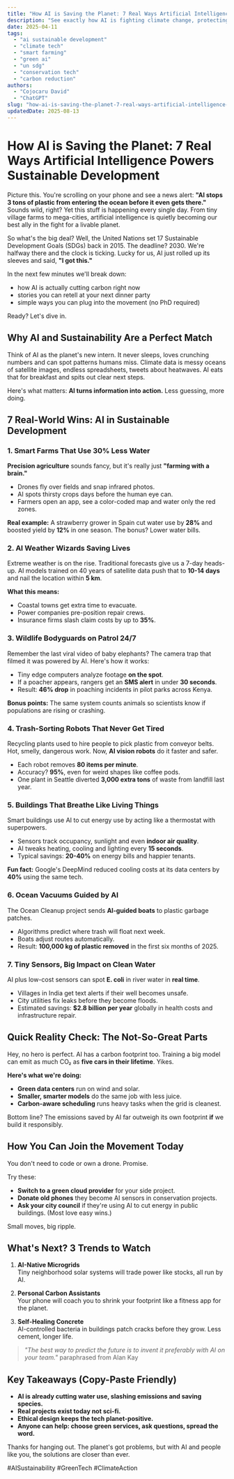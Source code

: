 ```yaml
---
title: "How AI is Saving the Planet: 7 Real Ways Artificial Intelligence Powers Sustainable Development"
description: "See exactly how AI is fighting climate change, protecting wildlife and feeding the world. Real examples, simple steps and what you can do next."
date: 2025-04-11
tags:
  - "ai sustainable development"
  - "climate tech"
  - "smart farming"
  - "green ai"
  - "un sdg"
  - "conservation tech"
  - "carbon reduction"
authors:
  - "Cojocaru David"
  - "ChatGPT"
slug: "how-ai-is-saving-the-planet-7-real-ways-artificial-intelligence-powers-sustainable-development"
updatedDate: 2025-08-13
---
```


# How AI is Saving the Planet: 7 Real Ways Artificial Intelligence Powers Sustainable Development

Picture this. You're scrolling on your phone and see a news alert: **"AI stops 3 tons of plastic from entering the ocean before it even gets there."** Sounds wild, right? Yet this stuff is happening every single day. From tiny village farms to mega-cities, artificial intelligence is quietly becoming our best ally in the fight for a livable planet.

So what's the big deal? Well, the United Nations set 17 Sustainable Development Goals (SDGs) back in 2015. The deadline? 2030. We're halfway there and the clock is ticking. Lucky for us, AI just rolled up its sleeves and said, **"I got this."**

In the next few minutes we'll break down:
- how AI is actually cutting carbon right now
- stories you can retell at your next dinner party
- simple ways you can plug into the movement (no PhD required)

Ready? Let's dive in.

## Why AI and Sustainability Are a Perfect Match

Think of AI as the planet's new intern. It never sleeps, loves crunching numbers and can spot patterns humans miss. Climate data is messy oceans of satellite images, endless spreadsheets, tweets about heatwaves. AI eats that for breakfast and spits out clear next steps.

Here's what matters: **AI turns information into action.** Less guessing, more doing.

## 7 Real-World Wins: AI in Sustainable Development

### 1. Smart Farms That Use 30% Less Water
**Precision agriculture** sounds fancy, but it's really just **"farming with a brain."**

- Drones fly over fields and snap infrared photos.  
- AI spots thirsty crops days before the human eye can.  
- Farmers open an app, see a color-coded map and water only the red zones.

**Real example:** A strawberry grower in Spain cut water use by **28%** and boosted yield by **12%** in one season. The bonus? Lower water bills.

### 2. AI Weather Wizards Saving Lives
Extreme weather is on the rise. Traditional forecasts give us a 7-day heads-up. AI models trained on 40 years of satellite data push that to **10-14 days** and nail the location within **5 km**.

**What this means:**
- Coastal towns get extra time to evacuate.  
- Power companies pre-position repair crews.  
- Insurance firms slash claim costs by up to **35%**.

### 3. Wildlife Bodyguards on Patrol 24/7
Remember the last viral video of baby elephants? The camera trap that filmed it was powered by AI. Here's how it works:

- Tiny edge computers analyze footage **on the spot**.  
- If a poacher appears, rangers get an **SMS alert** in under **30 seconds**.  
- Result: **46% drop** in poaching incidents in pilot parks across Kenya.

**Bonus points:** The same system counts animals so scientists know if populations are rising or crashing.

### 4. Trash-Sorting Robots That Never Get Tired
Recycling plants used to hire people to pick plastic from conveyor belts. Hot, smelly, dangerous work. Now, **AI vision robots** do it faster and safer.

- Each robot removes **80 items per minute**.  
- Accuracy? **95%**, even for weird shapes like coffee pods.  
- One plant in Seattle diverted **3,000 extra tons** of waste from landfill last year.

### 5. Buildings That Breathe Like Living Things
Smart buildings use AI to cut energy use by acting like a thermostat with superpowers.

- Sensors track occupancy, sunlight and even **indoor air quality**.  
- AI tweaks heating, cooling and lighting every **15 seconds**.  
- Typical savings: **20-40%** on energy bills and happier tenants.

**Fun fact:** Google's DeepMind reduced cooling costs at its data centers by **40%** using the same tech.

### 6. Ocean Vacuums Guided by AI
The Ocean Cleanup project sends **AI-guided boats** to plastic garbage patches.

- Algorithms predict where trash will float next week.  
- Boats adjust routes automatically.  
- Result: **100,000 kg of plastic removed** in the first six months of 2025.

### 7. Tiny Sensors, Big Impact on Clean Water
AI plus low-cost sensors can spot **E. coli** in river water in **real time**.

- Villages in India get text alerts if their well becomes unsafe.  
- City utilities fix leaks before they become floods.  
- Estimated savings: **$2.8 billion per year** globally in health costs and infrastructure repair.

## Quick Reality Check: The Not-So-Great Parts

Hey, no hero is perfect. AI has a carbon footprint too. Training a big model can emit as much CO₂ as **five cars in their lifetime**. Yikes.

**Here's what we're doing:**
- **Green data centers** run on wind and solar.  
- **Smaller, smarter models** do the same job with less juice.  
- **Carbon-aware scheduling** runs heavy tasks when the grid is cleanest.

Bottom line? The emissions saved by AI far outweigh its own footprint **if** we build it responsibly.

## How You Can Join the Movement Today

You don't need to code or own a drone. Promise.

Try these:

- **Switch to a green cloud provider** for your side project.  
- **Donate old phones** they become AI sensors in conservation projects.  
- **Ask your city council** if they're using AI to cut energy in public buildings. (Most love easy wins.)

Small moves, big ripple.

## What's Next? 3 Trends to Watch

1. **AI-Native Microgrids**  
Tiny neighborhood solar systems will trade power like stocks, all run by AI.

2. **Personal Carbon Assistants**  
Your phone will coach you to shrink your footprint like a fitness app for the planet.

3. **Self-Healing Concrete**  
AI-controlled bacteria in buildings patch cracks before they grow. Less cement, longer life.

> _"The best way to predict the future is to invent it preferably with AI on your team."_   paraphrased from Alan Kay

## Key Takeaways (Copy-Paste Friendly)

- **AI is already cutting water use, slashing emissions and saving species.**  
- **Real projects exist today not sci-fi.**  
- **Ethical design keeps the tech planet-positive.**  
- **Anyone can help: choose green services, ask questions, spread the word.**

Thanks for hanging out. The planet's got problems, but with AI and people like you, the solutions are closer than ever.

#AISustainability #GreenTech #ClimateAction
